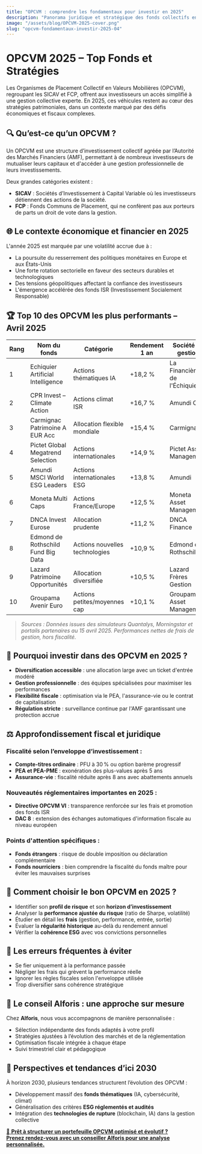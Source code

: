 ```yaml
---
title: "OPCVM : comprendre les fondamentaux pour investir en 2025"
description: "Panorama juridique et stratégique des fonds collectifs en 2025 : opportunités, fiscalité, sécurité."
image: "/assets/blog/OPCVM-2025-cover.png"
slug: "opcvm-fondamentaux-investir-2025-04"
---
```


# OPCVM 2025 – Top Fonds et Stratégies

Les Organismes de Placement Collectif en Valeurs Mobilières (OPCVM), regroupant les SICAV et FCP, offrent aux investisseurs un accès simplifié à une gestion collective experte. En 2025, ces véhicules restent au cœur des stratégies patrimoniales, dans un contexte marqué par des défis économiques et fiscaux complexes.

## 🔍 Qu’est-ce qu’un OPCVM ?

Un OPCVM est une structure d’investissement collectif agréée par l’Autorité des Marchés Financiers (AMF), permettant à de nombreux investisseurs de mutualiser leurs capitaux et d'accéder à une gestion professionnelle de leurs investissements.

Deux grandes catégories existent :

- **SICAV** : Sociétés d’Investissement à Capital Variable où les investisseurs détiennent des actions de la société.  
- **FCP** : Fonds Communs de Placement, qui ne confèrent pas aux porteurs de parts un droit de vote dans la gestion.

## 🌐 Le contexte économique et financier en 2025

L'année 2025 est marquée par une volatilité accrue due à :

- La poursuite du resserrement des politiques monétaires en Europe et aux États-Unis  
- Une forte rotation sectorielle en faveur des secteurs durables et technologiques  
- Des tensions géopolitiques affectant la confiance des investisseurs  
- L'émergence accélérée des fonds ISR (Investissement Socialement Responsable)  

## 🏆 Top 10 des OPCVM les plus performants – Avril 2025

| Rang | Nom du fonds                                      | Catégorie                     | Rendement 1 an | Société de gestion     |
|------|---------------------------------------------------|-------------------------------|----------------|------------------------|
| 1    | Echiquier Artificial Intelligence                | Actions thématiques IA        | +18,2 %        | La Financière de l'Échiquier |
| 2    | CPR Invest – Climate Action                      | Actions climat ISR            | +16,7 %        | Amundi CPR             |
| 3    | Carmignac Patrimoine A EUR Acc                   | Allocation flexible mondiale  | +15,4 %        | Carmignac              |
| 4    | Pictet Global Megatrend Selection                | Actions internationales       | +14,9 %        | Pictet Asset Management |
| 5    | Amundi MSCI World ESG Leaders                    | Actions internationales ESG   | +13,8 %        | Amundi                 |
| 6    | Moneta Multi Caps                                | Actions France/Europe         | +12,5 %        | Moneta Asset Management |
| 7    | DNCA Invest Eurose                               | Allocation prudente           | +11,2 %        | DNCA Finance           |
| 8    | Edmond de Rothschild Fund Big Data               | Actions nouvelles technologies| +10,9 %        | Edmond de Rothschild   |
| 9    | Lazard Patrimoine Opportunités                   | Allocation diversifiée        | +10,5 %        | Lazard Frères Gestion  |
| 10   | Groupama Avenir Euro                             | Actions petites/moyennes cap  | +10,1 %        | Groupama Asset Management |

> *Sources : Données issues des simulateurs Quantalys, Morningstar et portails partenaires au 15 avril 2025. Performances nettes de frais de gestion, hors fiscalité.*


## 📌 Pourquoi investir dans des OPCVM en 2025 ?

- **Diversification accessible** : une allocation large avec un ticket d'entrée modéré  
- **Gestion professionnelle** : des équipes spécialisées pour maximiser les performances  
- **Flexibilité fiscale** : optimisation via le PEA, l'assurance-vie ou le contrat de capitalisation  
- **Régulation stricte** : surveillance continue par l'AMF garantissant une protection accrue  

## ⚖️ Approfondissement fiscal et juridique

### Fiscalité selon l’enveloppe d’investissement :

- **Compte-titres ordinaire** : PFU à 30 % ou option barème progressif  
- **PEA et PEA-PME** : exonération des plus-values après 5 ans  
- **Assurance-vie** : fiscalité réduite après 8 ans avec abattements annuels  

### Nouveautés réglementaires importantes en 2025 :

- **Directive OPCVM VI** : transparence renforcée sur les frais et promotion des fonds ISR  
- **DAC 8** : extension des échanges automatiques d'information fiscale au niveau européen  

### Points d'attention spécifiques :

- **Fonds étrangers** : risque de double imposition ou déclaration complémentaire  
- **Fonds nourriciers** : bien comprendre la fiscalité du fonds maître pour éviter les mauvaises surprises  

## 🎯 Comment choisir le bon OPCVM en 2025 ?

- Identifier son **profil de risque** et son **horizon d’investissement**  
- Analyser la **performance ajustée du risque** (ratio de Sharpe, volatilité)  
- Étudier en détail les **frais** (gestion, performance, entrée, sortie)  
- Évaluer la **régularité historique** au-delà du rendement annuel  
- Vérifier la **cohérence ESG** avec vos convictions personnelles  

## 🚩 Les erreurs fréquentes à éviter

- Se fier uniquement à la performance passée  
- Négliger les frais qui grèvent la performance réelle  
- Ignorer les règles fiscales selon l'enveloppe utilisée  
- Trop diversifier sans cohérence stratégique  

## 📍 Le conseil Alforis : une approche sur mesure

Chez **Alforis**, nous vous accompagnons de manière personnalisée :

- Sélection indépendante des fonds adaptés à votre profil  
- Stratégies ajustées à l’évolution des marchés et de la réglementation  
- Optimisation fiscale intégrée à chaque étape  
- Suivi trimestriel clair et pédagogique  

## 📰 Perspectives et tendances d’ici 2030

À horizon 2030, plusieurs tendances structurent l’évolution des OPCVM :

- Développement massif des **fonds thématiques** (IA, cybersécurité, climat)  
- Généralisation des critères **ESG réglementés et audités**  
- Intégration des **technologies de rupture** (blockchain, IA) dans la gestion collective  


[📆 **Prêt à structurer un portefeuille OPCVM optimisé et évolutif ?  
Prenez rendez-vous avec un conseiller Alforis pour une analyse personnalisée.**](https://www.alforis.fr/prendre-rendez-vous)